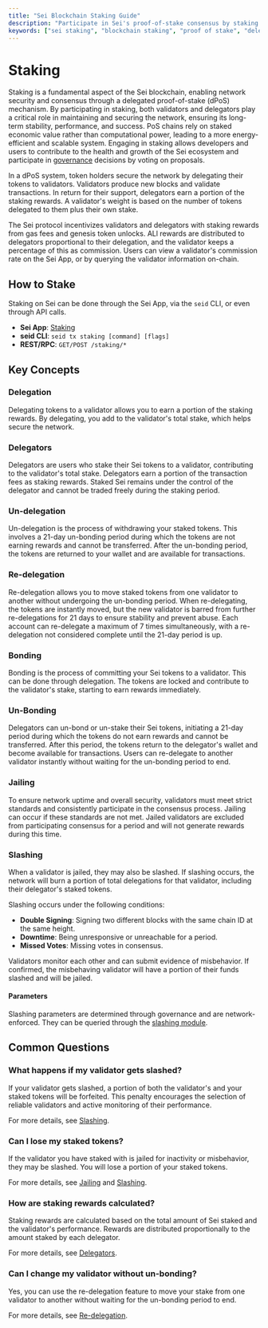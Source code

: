 ```yaml
---
title: "Sei Blockchain Staking Guide"
description: "Participate in Sei's proof-of-stake consensus by staking tokens with validators, with detailed explanations of delegation, rewards, slashing risks, and the unbonding process."
keywords: ["sei staking", "blockchain staking", "proof of stake", "delegation", "validator nodes", "staking rewards"]
---
```


# Staking

Staking is a fundamental aspect of the Sei blockchain, enabling network security
and consensus through a delegated proof-of-stake (dPoS) mechanism. By
participating in staking, both validators and delegators play a critical role in
maintaining and securing the network, ensuring its long-term stability,
performance, and success. PoS chains rely on staked economic value rather than
computational power, leading to a more energy-efficient and scalable system.
Engaging in staking allows developers and users to contribute to the health and
growth of the Sei ecosystem and participate in [governance](/general-governance)
decisions by voting on proposals.

In a dPoS system, token holders secure the network by delegating their tokens to
validators. Validators produce new blocks and validate transactions. In return
for their support, delegators earn a portion of the staking rewards. A
validator's weight is based on the number of tokens delegated to them plus their
own stake.

The Sei protocol incentivizes validators and delegators with staking rewards
from gas fees and genesis token unlocks. ALl rewards are distributed
to delegators proportional to their delegation, and the validator keeps a percentage of this as commission.
Users can view a validator's commission rate on the Sei App, or by querying the validator information on-chain.

## How to Stake

Staking on Sei can be done through the Sei App, via the `seid` CLI, or even
through API calls.

- **Sei App**: [Staking](https://app.sei.io/stake)
- **seid CLI**: `seid tx staking [command] [flags]`
- **REST/RPC**: `GET/POST /staking/*`

## Key Concepts

### Delegation

Delegating tokens to a validator allows you to earn a portion of the staking
rewards. By delegating, you add to the validator's total stake, which helps
secure the network.

### Delegators

Delegators are users who stake their Sei tokens to a validator, contributing to
the validator's total stake. Delegators earn a portion of the transaction fees
as staking rewards. Staked Sei remains under the control of the delegator and
cannot be traded freely during the staking period.

### Un-delegation

Un-delegation is the process of withdrawing your staked tokens. This involves a
21-day un-bonding period during which the tokens are not earning rewards and
cannot be transferred. After the un-bonding period, the tokens are returned to
your wallet and are available for transactions.

### Re-delegation

Re-delegation allows you to move staked tokens from one validator to another
without undergoing the un-bonding period. When re-delegating, the tokens are
instantly moved, but the new validator is barred from further re-delegations for
21 days to ensure stability and prevent abuse. Each account can re-delegate a
maximum of 7 times simultaneously, with a re-delegation not considered complete
until the 21-day period is up.

### Bonding

Bonding is the process of committing your Sei tokens to a validator. This can be
done through delegation. The tokens are locked and contribute to the validator's
stake, starting to earn rewards immediately.

### Un-Bonding

Delegators can un-bond or un-stake their Sei tokens, initiating a 21-day period
during which the tokens do not earn rewards and cannot be transferred. After
this period, the tokens return to the delegator's wallet and become available
for transactions. Users can re-delegate to another validator instantly without
waiting for the un-bonding period to end.

### Jailing

To ensure network uptime and overall security, validators must meet strict
standards and consistently participate in the consensus process.
Jailing can occur if these standards are not met. Jailed validators are excluded from
participating consensus for a period and will not generate rewards during this time.

### Slashing

When a validator is jailed, they may also be slashed.
If slashing occurs, the network will burn a portion of total delegations for that validator,
including their delegator's staked tokens.

Slashing occurs under the following conditions:

- **Double Signing**: Signing two different blocks with the same chain ID at the
  same height.
- **Downtime**: Being unresponsive or unreachable for a period.
- **Missed Votes**: Missing votes in consensus.

Validators monitor each other and can submit evidence of misbehavior. If
confirmed, the misbehaving validator will have a portion of their funds slashed
and will be jailed.

#### Parameters

Slashing parameters are determined through governance and are network-enforced.
They can be queried through the [slashing module](https://rest.sei-apis.com/cosmos/slashing/v1beta1/params).

## Common Questions

### What happens if my validator gets slashed?

If your validator gets slashed, a portion of both the validator's and your staked tokens will be forfeited. This penalty encourages the selection of reliable validators and active monitoring of their performance.

For more details, see [Slashing](#slashing).

### Can I lose my staked tokens?

If the validator you have staked with is jailed for inactivity or misbehavior, they may be slashed. You will lose a portion of your staked tokens.

For more details, see [Jailing](#jailing) and [Slashing](#slashing).

### How are staking rewards calculated?

Staking rewards are calculated based on the total amount of Sei staked and the validator's performance. Rewards are distributed proportionally to the amount staked by each delegator.

For more details, see [Delegators](#delegators).

### Can I change my validator without un-bonding?

Yes, you can use the re-delegation feature to move your stake from one validator to another without waiting for the un-bonding period to end.

For more details, see [Re-delegation](#re-delegation).
